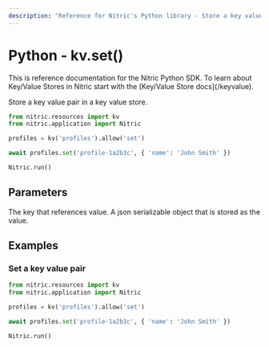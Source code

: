```yaml
---
description: "Reference for Nitric's Python library - Store a key value pair in a key value store."
---
```


# Python - kv.set()

<Note>
  This is reference documentation for the Nitric Python SDK. To learn about
  Key/Value Stores in Nitric start with the [Key/Value Store docs](/keyvalue).
</Note>

Store a key value pair in a key value store.

```python
from nitric.resources import kv
from nitric.application import Nitric

profiles = kv('profiles').allow('set')

await profiles.set('profile-1a2b3c', { 'name': 'John Smith' })

Nitric.run()
```

## Parameters

<Properties>
  <Property name="key" required type="string">
    The key that references value.
  </Property>
  <Property name="value" required type="object">
    A json serializable object that is stored as the value.
  </Property>
</Properties>

## Examples

### Set a key value pair

```python
from nitric.resources import kv
from nitric.application import Nitric

profiles = kv('profiles').allow('set')

await profiles.set('profile-1a2b3c', { 'name': 'John Smith' })

Nitric.run()
```
